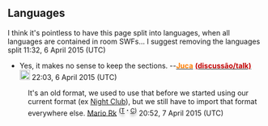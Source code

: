 == Languages ==

I think it's pointless to have this page split into languages, when all languages are contained in room SWFs... I suggest removing the languages split {{user:Misabr/sig2}} 11:32, 6 April 2015 (UTC)
*Yes, it makes no sense to keep the sections. --[[User:Juca|<span style="color:#ff7c00;"><b>Juca</b></span>]] [[User talk:Juca|<span style="color:#c00000;"><b>(discussão/talk)</b></span>]] [[File:Penguinguitar.png|link=Special:Contributions/Juca|20px]] 22:03, 6 April 2015 (UTC)
:It's an old format, we used to use that before we started using our current format (ex [[Night Club]]), but we still have to import that format everywhere else. [[User:Mario Rk|Mario Rk]] <sup><span style="color:; text-shadow:grey 0 4px 4px;">(</span>[[User talk:Mario Rk|<span style="color:; text-shadow:grey 0 4px 4px;">T</span>]] <span style="color:; text-shadow:grey 0 4px 4px;">'''<big>·</big>'''</span> [[Special:Contributions/Mario_Rk|<span style="color:; text-shadow:grey 0 4px 4px;">C</span>]]<span style="color:; text-shadow:grey 0 4px 4px;">)</span></sup> 20:52, 7 April 2015 (UTC)
